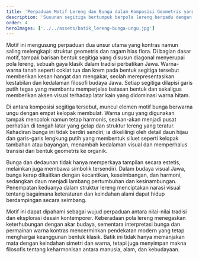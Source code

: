 ```yaml
---
title: 'Perpaduan Motif Lereng dan Bunga dalam Komposisi Geometris yang Elegan'
description: 'Susunan segitiga bertumpuk berpola lereng berpadu dengan motif bunga ungu dan daun hijau, menciptakan komposisi yang seimbang antara geometri dan elemen natural di atas latar gelap.'
order: 4
heroImages: ['../../assets/batik_lereng-bunga-ungu.jpg']
---
```


Motif ini mengusung perpaduan dua unsur utama yang kontras namun saling melengkapi: struktur geometris dan ragam hias flora. Di bagian dasar motif, tampak barisan bentuk segitiga yang disusun diagonal menyerupai pola lereng, sebuah gaya klasik dalam tradisi perbatikan Jawa. Warna-warna tanah seperti coklat tua dan krem pada bentuk segitiga tersebut memberikan kesan hangat dan mengakar, seolah merepresentasikan kestabilan dan kedalaman filosofi budaya Jawa. Setiap segitiga dilapisi garis putih tegas yang membantu memperjelas batasan bentuk dan sekaligus memberikan aksen visual terhadap latar kain yang didominasi warna hitam.

Di antara komposisi segitiga tersebut, muncul elemen motif bunga berwarna ungu dengan empat kelopak membulat. Warna ungu yang digunakan tampak mencolok namun tetap harmonis, seakan-akan menjadi pusat perhatian di tengah latar yang gelap dan struktur lereng yang teratur. Kehadiran bunga ini tidak berdiri sendiri; ia dikelilingi oleh detail daun hijau dan garis-garis lengkung putih yang membentuk siluet seperti kelopak tambahan atau bayangan, menambah kedalaman visual dan memperhalus transisi dari bentuk geometris ke organik.

Bunga dan dedaunan tidak hanya memperkaya tampilan secara estetis, melainkan juga membawa simbolik tersendiri. Dalam budaya visual Jawa, bunga kerap dikaitkan dengan kecantikan, keseimbangan, dan harmoni, sedangkan daun menjadi lambang pertumbuhan dan kesinambungan. Penempatan keduanya dalam struktur lereng menciptakan narasi visual tentang bagaimana keteraturan dan keindahan alami dapat hidup berdampingan secara seimbang.

Motif ini dapat dipahami sebagai wujud perpaduan antara nilai-nilai tradisi dan eksplorasi desain kontemporer. Keberadaan pola lereng menegaskan keterhubungan dengan akar budaya, sementara interpretasi bunga dan permainan warna kontras mencerminkan pendekatan modern yang tetap menghargai keanggunan bentuk klasik. Batik ini tidak hanya memanjakan mata dengan keindahan simetri dan warna, tetapi juga menyimpan makna filosofis tentang keharmonisan antara manusia, alam, dan kebudayaan.
